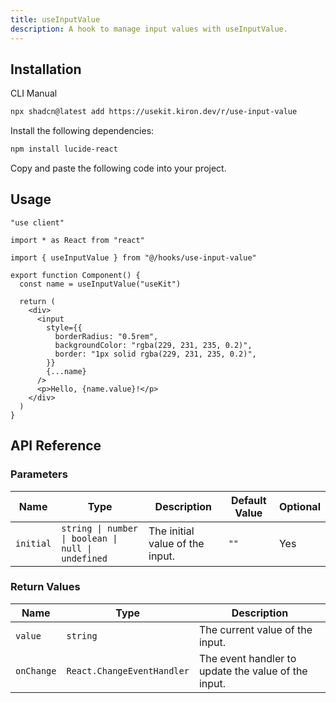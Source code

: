 ```yaml
---
title: useInputValue
description: A hook to manage input values with useInputValue.
---
```


<ComponentPreview name="use-input-value-demo" />

## Installation

<Tabs defaultValue="cli">

<TabsList>
  <TabsTrigger value="cli">CLI</TabsTrigger>
  <TabsTrigger value="manual">Manual</TabsTrigger>
</TabsList>

<TabsContent value="cli">

```bash
npx shadcn@latest add https://usekit.kiron.dev/r/use-input-value
```

</TabsContent>

<TabsContent value="manual">

<Steps>

<Step>Install the following dependencies:</Step>

```bash
npm install lucide-react
```

<Step>Copy and paste the following code into your project.</Step>

<ComponentSource name="use-input-value" />

</Steps>

</TabsContent>

</Tabs>

## Usage

```tsx {5, 8}
"use client"

import * as React from "react"

import { useInputValue } from "@/hooks/use-input-value"

export function Component() {
  const name = useInputValue("useKit")

  return (
    <div>
      <input
        style={{
          borderRadius: "0.5rem",
          backgroundColor: "rgba(229, 231, 235, 0.2)",
          border: "1px solid rgba(229, 231, 235, 0.2)",
        }}
        {...name}
      />
      <p>Hello, {name.value}!</p>
    </div>
  )
}
```

## API Reference

### Parameters

| Name      | Type                                               | Description                     | Default Value | Optional |
| --------- | -------------------------------------------------- | ------------------------------- | ------------- | -------- |
| `initial` | `string \| number \| boolean \| null \| undefined` | The initial value of the input. | `""`          | Yes      |

### Return Values

| Name       | Type                       | Description                                         |
| ---------- | -------------------------- | --------------------------------------------------- |
| `value`    | `string`                   | The current value of the input.                     |
| `onChange` | `React.ChangeEventHandler` | The event handler to update the value of the input. |

